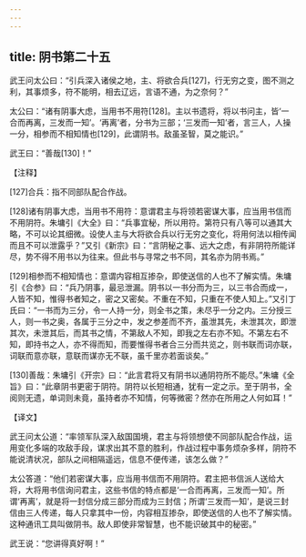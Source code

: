 ```yaml
---
---
---
```

title: 阴书第二十五
---




武王问太公曰：“引兵深入诸侯之地，主、将欲合兵[127]，行无穷之变，图不测之利，其事烦多，符不能明，相去辽远，言语不通，为之奈何？”

太公曰：“诸有阴事大虑，当用书不用符[128]。主以书遗将，将以书问主，皆‘一合而再离，三发而一知’。‘再离’者，分书为三部；‘三发而一知’者，言三人，人操一分，相参而不相知情也[129]，此谓阴书。敌虽圣智，莫之能识。”

武王曰：“善哉[130]！”

【注释】

[127]合兵：指不同部队配合作战。

[128]诸有阴事大虑，当用书不用符：意谓君主与将领若密谋大事，应当用书信而不用阴符。朱墉引《大全》曰：“兵事宜秘，所以用符。第符只有八等可以通其大略，不可以论其细微。设使人主与大将欲合兵以行无穷之变化，将用何法以相传闻而且不可以泄露乎？”又引《新宗》曰：“言阴秘之事、远大之虑，有非阴符所能详尽，势不得不用书以为往来。但此书与寻常之书不同，其名亦为阴书焉。”

[129]相参而不相知情也：意谓内容相互掺杂，即使送信的人也不了解实情。朱墉引《合参》曰：“兵乃阴事，最忌泄漏。阴书以一书分而为三，以三书合而成一，人皆不知，惟得书者知之，密之又密矣。不重在不知，只重在不使人知上。”又引丁氏曰：“一书而为三分，令一人持一分，则全书之策，未尽乎一分之内。三分授三人，则一书之奥，各属于三分之中，发之参差而不齐，虽泄其先，未泄其次，即泄其次，未泄其后，而其书之情，不第敌人不知，即我之左右亦不知。不第左右不知，即持书之人，亦不得而知，而要惟得书者合三分而共览之，则书联而词亦联，词联而意亦联，意联而谋亦无不联，虽千里亦若面谈矣。”

[130]善哉：朱墉引《开宗》曰：“此言君将又有阴书以通阴符所不能尽。”朱墉《全旨》曰：“此章阴书更密于阴符。阴符以长短相通，犹有一定之示。至于阴书，全阅则无遗，单词则未竟，虽持者亦不知情，何等微密？然亦在所用之人何如耳！”

【译文】

武王问太公道：“率领军队深入敌国国境，君主与将领想使不同部队配合作战，运用变化多端的攻敌手段，谋求出其不意的胜利，作战过程中事务烦杂多样，阴符不能说清状况，部队之间相隔遥远，信息不便传递，该怎么做？”

太公答道：“他们若密谋大事，应当用书信而不用阴符。君主把书信派人送给大将，大将用书信询问君主，这些书信的特点都是‘一合而再离，三发而一知’。所谓‘再离’，就是将一封信分成三部分而成为三封信；所谓‘三发而一知’，是说三封信由三人传递，每人只拿其中一份，内容相互掺杂，即使送信的人也不了解实情。这种通讯工具叫做阴书。敌人即使非常智慧，也不能识破其中的秘密。”

武王说：“您讲得真好啊！”